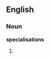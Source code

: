 ==English==

===Noun===
'''specialisations''' {{p}}

# {{plural of|[[specialisation#Noun|specialisation]]}}